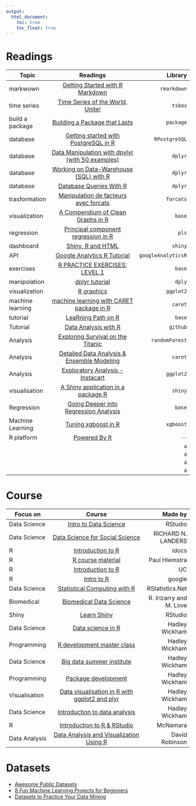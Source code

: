 ```yaml
---
output:
  html_document: 
    toc: true
    toc_float: true
---
```


# Readings


| Topic   |      Readings      |  Library |
|---------|:------------------:|---------:|
| markwown |  [Getting Started with R Markdown](https://ourcodingclub.github.io/2016/11/24/rmarkdown-1.html) | `rmarkdown`|
|time series |[Time Series of the World, Unite!](http://www.christophsax.com/2018/05/15/tsbox/) | `tsbox`|
|build a package |[Building a Package that Lasts](https://github.com/ColinFay/erum2018) | `package`|
| database| [Getting started with PostgreSQL in R](https://datashenanigan.wordpress.com/2015/05/18/getting-started-with-postgresql-in-r/) | `RPostgreSQL`|
| database |[Data Manipulation with dpylyr (with 50 examples)](https://www.listendata.com/2016/08/dplyr-tutorial.html) | `dplyr`|
|database |[Working on Data-Warehouse (SQL) with R](https://datascienceplus.com/working-on-data-warehouse-sql-with-r/) | `dplyr`|
| database |[Database Queries With R](https://rviews.rstudio.com/2017/10/18/database-queries-with-r/)| `dplyr`|
|trasformation |[Manipulation de facteurs avec forcats](http://perso.ens-lyon.fr/lise.vaudor/manipulation-de-facteurs-avec-forcats/) | `forcats`|
|visualization |[A Compendium of Clean Graphs in R](http://shinyapps.org/apps/RGraphCompendium/index.php?licu=urn%3Ali%3Acontrol%3Ad_flagship3_feed-object&lipi=urn%3Ali%3Apage%3Ad_flagship3_feed%3B0F0dQBL5QtektJ0RziXCww%3D%3D) | `base`|
| regression |[Principal component regression in R](https://educationalresearchtechniques.com/2017/12/18/principal-component-regression-in-r/) | `pls`|
|dashboard | [Shiny, R and HTML](https://www.sitepoint.com/shiny-r-and-html-merging-data-science-and-web-development/) | `shiny`|
| API |[Google Analytics R Tutorial](http://www.ryanpraski.com/google-analytics-r-tutorial/) | `googleAnalyticsR`|
|exercises |[R PRACTICE EXERCISES: LEVEL 1](http://rstatistics.net/r-lang-practice-exercises-level-1-beginners/)  | `base`|
|manipolation |[dplyr tutorial](http://genomicsclass.github.io/book/pages/dplyr_tutorial.html) | `dply`|
|visualization |[R graphics](http://tutorials.iq.harvard.edu/R/Rgraphics/Rgraphics.html) | `ggplot2`|
|machine learning | [machine learning with CARET package in R ](https://www.analyticsvidhya.com/blog/2016/12/practical-guide-to-implement-machine-learning-with-caret-package-in-r-with-practice-problem/)| `caret`|
|tutorial |[LeaRning Path on R](https://www.analyticsvidhya.com/learning-paths-data-science-business-analytics-business-intelligence-big-data/learning-path-r-data-science/) | `base`|
|Tutorial |[Data Analysis with R](https://github.com/susanli2016/Data-Analysis-with-R) | `github`|
|Analysis|[Exploring Survival on the Titanic](https://www.kaggle.com/mrisdal/exploring-survival-on-the-titanic) | `randomForest`|
|Analysis |[Detailed Data Analysis & Ensemble Modeling](https://www.kaggle.com/tannercarbonati/detailed-data-analysis-ensemble-modeling) | `caret`|
|Analysis|[Exploratory Analysis -  Instacart](https://www.kaggle.com/philippsp/exploratory-analysis-instacart) | `ggplot2`|
|visualisation | [A Shiny application in a package R](https://rtask.thinkr.fr/blog/our-shiny-template-to-design-a-prod-ready-app/)| `shiny`|
|Regression |[Going Deeper into Regression Analysis](https://www.analyticsvidhya.com/blog/2016/07/deeper-regression-analysis-assumptions-plots-solutions/) | `base`|
|Machine Learning |[Tuning xgboost in R](https://insightr.wordpress.com/2018/05/17/tuning-xgboost-in-r-part-i/#more-809) | `xgboost`|
|R platform |[Powered By R](http://stagraph.com/Post?Id=31&Title=Powered+By+R#r_online) | `--`|
| | | `a`|
| | | `a`|
| | | `a`|
| | | `a`|

# Course


|   Focus on |      Course      |  Made by |
|---------|:------------------:|---------:|
|Data Science |[Intro to Data Science](https://www2.stat.duke.edu/courses/Spring18/Sta199/) | RStudio|
|Data Science|[Data Science for Social Science](http://datascience.tntlab.org/schedule-materials/)|RICHARD N. LANDERS|
|R|[Introduction to R](https://ramnathv.github.io/pycon2014-r/)|idocs|
|R|[R course material](http://stcorp.nl/R_course/)|Paul Hiemstra|
|R|[Introduction to R](http://uc-r.github.io/introduction)|UC|
|R | [Intro to R](https://www.youtube.com/playlist?list=PLOU2XLYxmsIK9qQfztXeybpHvru-TrqAP)|google|
|Data Science|[Statistical Computing with R](http://rstatistics.net/)|RStatistics.Net|
|Biomedical|[Biomedical Data Science](http://genomicsclass.github.io/book/)|R. Irizarry and M. Love|
|Shiny|[Learn Shiny](https://shiny.rstudio.com/tutorial/)|RStudio|
|Data Science|[Data science in R](http://courses.had.co.nz/12-oscon/)|Hadley Wickham|
|Programming|[R development master class](http://courses.had.co.nz/12-devtools/)|Hadley Wickham|
|Data Science|[Big data summer institute](http://courses.had.co.nz/12-rice-bdsi/)|Hadley Wickham|
|Programming|[Package development](http://courses.had.co.nz/11-csiro/)|Hadley Wickham|
|Visualisation|[Data visualisation in R with ggplot2 and plyr](http://courses.had.co.nz/11-rice/)|Hadley Wickham| 
|Data Science|[Introduction to data analysis](http://had.co.nz/stat405/)|Hadley Wickham|
|R|[Introduction to R & RStudio](https://github.com/AmeliaMN/IntroToR)|McNamara|
|Data Analysis|[Data Analysis and Visualization Using R](http://varianceexplained.org/RData/)|David Robinson|


# Datasets

* [Awesome Public Datasets](https://github.com/awesomedata/awesome-public-datasets)
* [8 Fun Machine Learning Projects for Beginners](https://elitedatascience.com/machine-learning-projects-for-beginners?utm_content=buffere966c&utm_medium=social&utm_source=twitter.com&utm_campaign=buffer&lipi=urn%3Ali%3Apage%3Ad_flagship3_feed%3BlUa9rTKnSle%2FhXzYuGdA6Q%3D%3D)
* [Datasets to Practice Your Data Mining](Datasets to Practice Your Data Mining)


